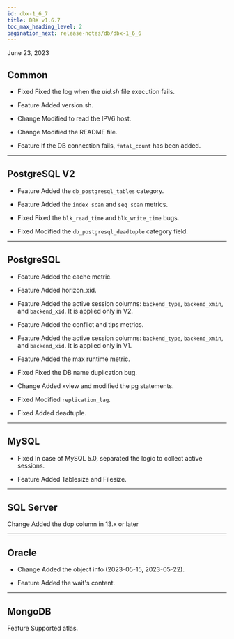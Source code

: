 ```yaml
---
id: dbx-1_6_7
title: DBX v1.6.7
toc_max_heading_level: 2
pagination_next: release-notes/db/dbx-1_6_6
---
```


June 23, 2023

## Common

- <Status>Fixed</Status> Fixed the log when the <em>uid.sh</em> file execution fails.

- <Status>Feature</Status> Added version.sh.

- <Status>Change</Status> Modified to read the IPV6 host.

- <Status>Change</Status> Modified the README file.

- <Status>Feature</Status> If the DB connection fails, <code>fatal_count</code> has been added.

* * *

## PostgreSQL V2

- <Status>Feature</Status> Added the <code>db_postgresql_tables</code> category.

- <Status>Feature</Status> Added the <code>index scan</code> and <code>seq scan</code> metrics.

- <Status>Fixed</Status> Fixed the <code>blk_read_time</code> and <code>blk_write_time</code> bugs.

- <Status>Fixed</Status> Modified the <code>db_postgresql_deadtuple</code> category field.

* * *

## PostgreSQL

- <Status>Feature</Status> Added the cache metric.

- <Status>Feature</Status> Added horizon_xid.

- <Status>Feature</Status> Added the active session columns: <code>backend_type</code>, <code>backend_xmin</code>, and <code>backend_xid</code>. It is applied only in V2.

- <Status>Feature</Status> Added the conflict and tips metrics.

- <Status>Feature</Status> Added the active session columns: <code>backend_type</code>, <code>backend_xmin</code>, and <code>backend_xid</code>. It is applied only in V1.

- <Status>Feature</Status> Added the max runtime metric.

- <Status>Fixed</Status> Fixed the DB name duplication bug.

- <Status>Change</Status> Added xview and modified the pg statements.

- <Status>Fixed</Status> Modified <code>replication_lag</code>.

- <Status>Fixed</Status> Added deadtuple.

* * *

## MySQL

- <Status>Fixed</Status> In case of MySQL 5.0, separated the logic to collect active sessions.

- <Status>Feature</Status> Added Tablesize and Filesize.

* * *

## SQL Server

<p><Status>Change</Status> Added the dop column in 13.x or later</p>

* * *

## Oracle

- <Status>Change</Status> Added the object info (2023-05-15, 2023-05-22).

- <Status>Feature</Status> Added the wait's content.

* * *

## MongoDB

<p><Status>Feature</Status> Supported atlas.</p>
